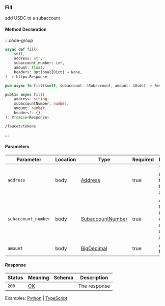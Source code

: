 ### Fill

add USDC to a subaccount

#### Method Declaration

:::code-group

```python [Python]
async def fill(
    self,
    address: str,
    subaccount_number: int,
    amount: float,
    headers: Optional[Dict] = None,
) -> httpx.Response
```

```rust [Rust]
pub async fn fill(&self, subaccount: &Subaccount, amount: &Usdc) -> Result<(), Error>

```

```typescript [TypeScript]
public async fill(
    address: string,
    subaccountNumber: number,
    amount: number,
    headers?: {},
): Promise<Response>
```

```url [API]
/faucet/tokens
```
:::

#### Parameters

| Parameter             | Location  | Type                  | Required      | Description                                                           |
| --------------------- | --------- | --------------------- | ------------- | --------------------------------------------------------------------- |
| `address`             | body      | [Address]             | true          | The wallet address that owns the account.                             |
| `subaccount_number`   | body      | [SubaccountNumber]    | true          | A number that identifies a certain subaccount of the address          |
| `amount`              | body      | [BigDecimal]          | true          | Amount to fill                                                        |

#### Response

| Status | Meaning     | Schema                         | Description                                   |
| ------ | ----------- | ------------------------------ | --------------------------------------------- |
| `200`  | [OK]        |                                | The response                                  |

Examples: [Python] | [TypeScript]

[Python]: https://github.com/dydxprotocol/v4-clients/blob/main/v4-client-py-v2/examples/faucet_endpoint.py
[TypeScript]: https://github.com/dydxprotocol/v4-clients/blob/main/v4-client-js/examples/faucet_endpoint.ts

[Address]: /types/address
[SubaccountNumber]: /types/subaccount_number
[BigDecimal]: /types/big_decimal
[OK]: /types/ok
